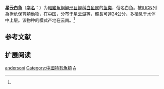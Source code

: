 {{Speciesbox
| name = 星云白鱼
| status = CR
| status_system = IUCN3.1
| image = 
| genus = Anabarilius
| species = andersoni
| authority = Regan, 1904<ref name='id5815'>{{cite web| url =http://www.bioinfo.cn/db05/BjdwSpecies.php?action=view&id=5815| title =星云白鱼| work =中国动物物种编目数据库| publisher =中国科学院微生物研究所| author =中国科学院动物研究所| accessdate =2009-04-11| deadurl =yes| archiveurl =https://web.archive.org/web/20160305001716/http://www.bioinfo.cn/db05/BjdwSpecies.php?action=view&id=5815| archivedate =2016-03-05}}</ref>
| synonyms = *''Barilius andersoni''<br /><small>Regan, 1904</small> 
*''Ischikauia andersoni''<br /><small>Regan, 1904</small> ''
}}

'''星云白鱼'''（[[学名|学名]]：{{lang|la|''Anabarilius andersoni''}}）为[[輻鰭魚綱|輻鰭魚綱]][[鯉形目|鯉形目]][[鲤科|鲤科]][[白鱼属|白鱼属]]的[[鱼类|鱼类]]，俗名白鱼。被[[IUCN|IUCN]]列為極危保育類動物，在[[中国|中国]]，分布于[[星云湖|星云湖]]等，體長可達24公分，多栖息于水体中上层。该物种的模式产地在云南。<ref name='id5815'/>

== 参考文献 ==
{{reflist}}

== 扩展阅读 ==
{{refbegin}}
{{wikispecies-inline|Anabarilius andersoni|星云白鱼}}
{{refend}}

{{Anabarilius}}
{{Taxonbar|from=Q1038773}}

[[Category:白鱼属|andersoni]]
[[Category:中國特有魚類|Category:中國特有魚類]]
[[Category:1904年描述的魚類|A]]

{{鯉形目小作品}}